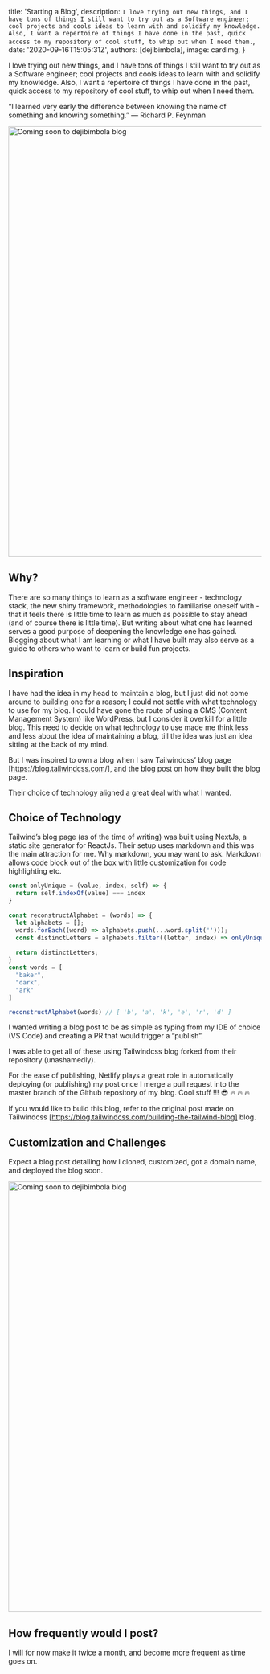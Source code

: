 
  title: 'Starting a Blog',
  description: `I love trying out new things, and I have tons of things I still want to try out as a Software engineer; cool projects and cools ideas to learn with and solidify my knowledge.
  Also, I want a repertoire of things I have done in the past, quick access to my repository of cool stuff, to whip out when I need them.`,
  date: '2020-09-16T15:05:31Z',
  authors: [dejibimbola],
  image: cardImg,
}

I love trying out new things, and I have tons of things I still want to try out as a Software engineer; cool projects and cools ideas to learn with and solidify my knowledge.
Also, I want a repertoire of things I have done in the past, quick access to my repository of cool stuff, to whip out when I need them.

“I learned very early the difference between knowing the name of something and knowing something.”
― Richard P. Feynman

<!--more-->

<img
  width="1524"
  height="857"
  alt="Coming soon to dejibimbola blog"
  src={blogImg}
  sizes="(min-width: 1280px) 51rem, (min-width: 768px) 45rem, (min-width: 640px) calc(100vw - 3rem), calc(100vw - 2rem)"
/>

## Why?

There are so many things to learn as a software engineer - technology stack, the new shiny framework, methodologies to familiarise oneself with - that it feels there is little time to learn as much as possible to stay ahead (and of course there is little time). But writing about what one has learned serves a good purpose of deepening the knowledge one has gained. Blogging about what I am learning or what I have built may also serve as a guide to others who want to learn or build fun projects.

## Inspiration

I have had the idea in my head to maintain a blog, but I just did not come around to building one for a reason; I could not settle with what technology to use for my blog. I could have gone the route of using a CMS (Content Management System) like WordPress, but I consider it overkill for a little blog. This need to decide on what technology to use made me think less and less about the idea of maintaining a blog, till the idea was just an idea sitting at the back of my mind.

But I was inspired to own a blog when I saw Tailwindcss’ blog page [https://blog.tailwindcss.com/], and the blog post on how they built the blog page.

Their choice of technology aligned a great deal with what I wanted.

## Choice of Technology

Tailwind’s blog page (as of the time of writing) was built using NextJs, a static site generator for ReactJs. Their setup uses markdown and this was the main attraction for me.
Why markdown, you may want to ask. Markdown allows code block out of the box with little customization for code highlighting etc.

```js
const onlyUnique = (value, index, self) => {
  return self.indexOf(value) === index
}

const reconstructAlphabet = (words) => {
  let alphabets = [];
  words.forEach((word) => alphabets.push(...word.split('')));
  const distinctLetters = alphabets.filter((letter, index) => onlyUnique(letter, index, alphabets));
  
  return distinctLetters;
}
const words = [
  "baker",
  "dark",
  "ark"
]

reconstructAlphabet(words) // [ 'b', 'a', 'k', 'e', 'r', 'd' ]

```

I wanted writing a blog post to be as simple as typing from my IDE of choice (VS Code) and creating a PR that would trigger a “publish”.

I was able to get all of these using Tailwindcss blog forked from their repository (unashamedly).

For the ease of publishing, Netlify plays a great role in automatically deploying (or publishing) my post once I merge a pull request into the master branch of the Github repository of my blog. Cool stuff !!! 😎 🔥 🔥 🔥 

If you would like to build this blog, refer to the original post made on Tailwindcss [https://blog.tailwindcss.com/building-the-tailwind-blog] blog.

## Customization and Challenges

Expect a blog post detailing how I cloned, customized, got a domain name, and deployed the blog soon.

<img
  width="1524"
  height="857"
  alt="Coming soon to dejibimbola blog"
  src={nextBlogImg}
  sizes="(min-width: 1280px) 51rem, (min-width: 768px) 45rem, (min-width: 640px) calc(100vw - 3rem), calc(100vw - 2rem)"
/>

## How frequently would I post?

I will for now make it twice a month, and become more frequent as time goes on.
